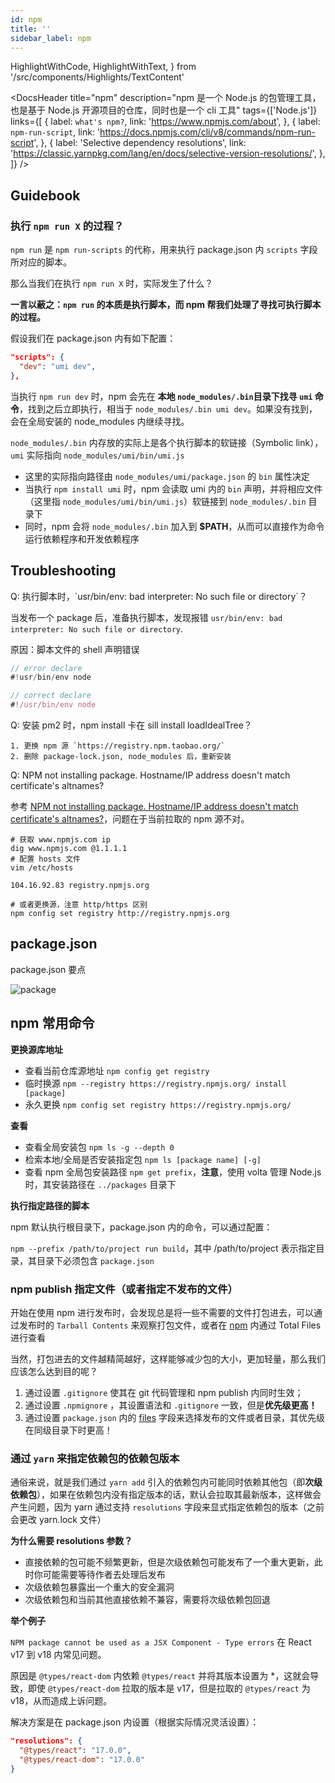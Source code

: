 ```yaml
---
id: npm
title: ''
sidebar_label: npm
---
```


  HighlightWithCode,
  HighlightWithText,
} from '/src/components/Highlights/TextContent'

<DocsHeader
  title="npm"
  description="npm 是一个 Node.js 的包管理工具，也是基于 Node.js 开源项目的仓库，同时也是一个 cli 工具"
  tags={['Node.js']}
  links={[
    {
      label: `what's npm?`,
      link: 'https://www.npmjs.com/about',
    },
    {
      label: `npm-run-script`,
      link: 'https://docs.npmjs.com/cli/v8/commands/npm-run-script',
    },
    {
      label: 'Selective dependency resolutions',
      link: 'https://classic.yarnpkg.com/lang/en/docs/selective-version-resolutions/',
    },
  ]}
/>

<!-- -->

## Guidebook

### 执行 `npm run X` 的过程？

`npm run` 是 `npm run-scripts` 的代称，用来执行 package.json 内 `scripts` 字段所对应的脚本。

那么当我们在执行 `npm run X` 时，实际发生了什么？

**一言以蔽之：`npm run` 的本质是执行脚本，而 npm 帮我们处理了寻找可执行脚本的过程。**

假设我们在 package.json 内有如下配置：

```json
"scripts": {
  "dev": "umi dev",
},
```

当执行 `npm run dev` 时，npm 会先在 **本地 `node_modules/.bin`目录下找寻 `umi` 命令**，找到之后立即执行，相当于 `node_modules/.bin umi dev`。如果没有找到，会在全局安装的 node_modules 内继续寻找。

`node_modules/.bin` 内存放的实际上是各个执行脚本的软链接（Symbolic link），`umi` 实际指向 `node_modules/umi/bin/umi.js`

- 这里的实际指向路径由 `node_modules/umi/package.json` 的 `bin` 属性决定
- 当执行 `npm install umi` 时，npm 会读取 umi 内的 `bin` 声明，并将相应文件（这里指 `node_modules/umi/bin/umi.js`）软链接到 `node_modules/.bin` 目录下
- 同时，npm 会将 `node_modules/.bin` 加入到 **$PATH**，从而可以直接作为命令运行依赖程序和开发依赖程序

## Troubleshooting

<HighlightWithText>
  Q: 执行脚本时，`usr/bin/env: bad interpreter: No such file or directory`？
</HighlightWithText>

<!-- -->

当发布一个 package 后，准备执行脚本，发现报错 `usr/bin/env: bad interpreter: No such file or directory`.

原因：脚本文件的 shell 声明错误

```js
// error declare
#!usr/bin/env node

// correct declare
#!/usr/bin/env node
```

<HighlightWithText>
  Q: 安装 pm2 时，npm install 卡在 sill install loadIdealTree？
</HighlightWithText>

<!-- -->

```
1. 更换 npm 源 `https://registry.npm.taobao.org/`
2. 删除 package-lock.json, node_modules 后，重新安装
```

<HighlightWithText>
  Q: NPM not installing package. Hostname/IP address doesn't match certificate's
  altnames?
</HighlightWithText>

<!-- -->

参考 [NPM not installing package. Hostname/IP address doesn't match certificate's altnames?](https://stackoverflow.com/questions/52128212/npm-not-installing-package-hostname-ip-address-doesnt-match-certificates-altn)，问题在于当前拉取的 npm 源不对。

```shell
# 获取 www.npmjs.com ip
dig www.npmjs.com @1.1.1.1
# 配置 hosts 文件
vim /etc/hosts

104.16.92.83 registry.npmjs.org

# 或者更换源，注意 http/https 区别
npm config set registry http://registry.npmjs.org
```

## package.json

package.json 要点

![package](/img/server/package.json.png)

## npm 常用命令

**更换源库地址**

- 查看当前仓库源地址 `npm config get registry`
- 临时换源 `npm --registry https://registry.npmjs.org/ install [package]`
- 永久更换 `npm config set registry https://registry.npmjs.org/`

**查看**

- 查看全局安装包 `npm ls -g --depth 0`
- 检索本地/全局是否安装指定包 `npm ls [package name] [-g]`
- 查看 npm 全局包安装路径 `npm get prefix`，**注意**，使用 volta 管理 Node.js 时，其安装路径在 `../packages` 目录下

**执行指定路径的脚本**

npm 默认执行根目录下，package.json 内的命令，可以通过配置：

`npm --prefix /path/to/project run build`，其中 /path/to/project 表示指定目录，其目录下必须包含 `package.json`

### npm publish 指定文件（或者指定不发布的文件）

开始在使用 npm 进行发布时，会发现总是将一些不需要的文件打包进去，可以通过发布时的 `Tarball Contents` 来观察打包文件，或者在 [npm](https://www.npmjs.com/) 内通过 Total Files 进行查看

当然，打包进去的文件越精简越好，这样能够减少包的大小，更加轻量，那么我们应该怎么达到目的呢？

1. 通过设置 `.gitignore` 使其在 git 代码管理和 npm publish 内同时生效；
2. 通过设置 `.npmignore` ，其设置语法和 `.gitignore` 一致，但是**优先级更高！**
3. 通过设置 `package.json` 内的 [files](https://docs.npmjs.com/cli/v7/configuring-npm/package-json#files) 字段来选择发布的文件或者目录，其优先级在同级目录下时更高！

### 通过 `yarn` 来指定依赖包的依赖包版本

通俗来说，就是我们通过 `yarn add` 引入的依赖包内可能同时依赖其他包（即**次级依赖包**），如果在依赖包内没有指定版本的话，默认会拉取其最新版本，这样做会产生问题，因为 yarn 通过支持 `resolutions` 字段来显式指定依赖包的版本（之前会更改 yarn.lock 文件）

**为什么需要 resolutions 参数？**

- 直接依赖的包可能不频繁更新，但是次级依赖包可能发布了一个重大更新，此时你可能需要等待作者去处理后发布
- 次级依赖包暴露出一个重大的安全漏洞
- 次级依赖包和当前其他直接依赖不兼容，需要将次级依赖包回退

**举个例子**

`NPM package cannot be used as a JSX Component - Type errors` 在 React v17 到 v18 内常见问题。

原因是 `@types/react-dom` 内依赖 `@types/react` 并将其版本设置为 \*，这就会导致，即使 `@types/react-dom` 拉取的版本是 v17，但是拉取的 `@types/react` 为 v18，从而造成上诉问题。

解决方案是在 package.json 内设置（根据实际情况灵活设置）：

```json
"resolutions": {
  "@types/react": "17.0.0",
  "@types/react-dom": "17.0.0"
}
```

